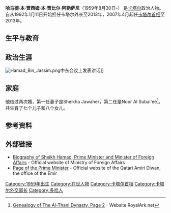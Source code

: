 {{Infobox officeholder
|name           = Hamad bin Jassim bin Jaber Al Thani
|image          = Hamad bin Jassim bin Jaber Al Thani.gif
|office         = [[卡塔尔首相|卡塔尔首相]]
|monarch        = [[哈迈德·本·哈利法·阿勒萨尼|哈迈德·本·哈利法·阿勒萨尼]]
|deputy         = Abdullah Bin Hamad Al-Attiyah
|term_start     = 2007年4月3日
|term_end       = 2013年6月26日
|predecessor    = [[Abdullah_bin_Khalifa_Al_Thani|Abdullah bin Khalifa Al Thani]]
|successor      = [[阿卜杜拉·本·纳赛尔·本·哈利法·阿勒萨尼|阿卜杜拉·本·纳赛尔·本·哈利法·阿勒萨尼]]
|office2        = 卡塔尔副首相
|primeminister2 = [[Abdullah_bin_Khalifa_Al_Thani|Abdullah bin Khalifa Al Thani]]
|term_start2    = 2003年9月16日
|term_end2      = 2007年4月3日
|predecessor2   = [[Khalid_bin_Hamad_Al_Thani|Khalid bin Hamad Al Thani]]
|successor2     = [[Abdullah_Bin_Hamad_Al-Attiyah|Abdullah Bin Hamad Al-Attiyah]]
|office3        = 卡塔尔外长
|primeminister3 = [[Abdullah_bin_Khalifa_Al_Thani|Abdullah bin Khalifa Al Thani]]
|term_start3    = 1992年1月11日
|term_end3      = 2013年6月26日
|predecessor3   = Mubarak Ali al-Khater
|successor3     = [[Khalid_bin_Mohammad_Al_Attiyah|Khalid bin Mohammad Al Attiyah]]
|birth_date     = {{birth date and age|1959|8|30|df=y}}
|birth_place    = [[卡塔尔|卡塔尔]]，[[多哈|多哈]]
|death_date     = 
|death_place    = 
|party          = [[独立人士|独立人士]]
|spouse         = Jawaher Al Thani <small>(1973-2005)</small><br>Aljohara bint Fahad <small>(2008–现在)</small>
}}
'''哈马德·本·贾西姆·本·贾比尔·阿勒萨尼'''（1959年8月30日-） 是[[卡塔尔|卡塔尔]]政治人物。自从1992年1月11日开始担任卡塔尔外长至2013年，2007年4月起任[[卡塔尔首相|卡塔尔首相]]至2013年。

==生平与教育==

== 政治生涯 ==
[[File:Hamad_Bin_Jassim.png|thumb]]中东会议上发表讲话]]

== 家庭 ==
他结过两次婚，第一任妻子是Sheikha Jawaher，第二任是Noor Al Subai'ee<ref name="royalark">[http://www.royalark.net/Qatar/qatar2.htm Genealogy of The Al-Thani Dynasty, Page 2] {{Wayback|url=http://www.royalark.net/Qatar/qatar2.htm |date=20181226051515 }} - Website RoyalArk.net</ref>。共生育了七个儿子和八个女儿。

==参考资料==
{{Reflist|2}}

==外部链接==
*[https://web.archive.org/web/20120502071330/http://english.mofa.gov.qa/details.cfm?id=108 Biography of Sheikh Hamad, Prime Minister and Minister of Foreign Affairs] - Official website of Ministry of Foreign Affairs
*[https://web.archive.org/web/20120119125243/http://www.diwan.gov.qa/english/the_pm/default.htm Page of the Prime Minister] - Official website of the Qatari Amiri Diwan, the office of the Emir

{{DEFAULTSORT:Al Thani, Hamad Bin Jassim Bin Jabor}}
[[Category:1959年出生|Category:1959年出生]]
[[Category:在世人物|Category:在世人物]]
[[Category:卡塔尔首相|Category:卡塔尔首相]]
[[Category:卡塔尔外交部长|Category:卡塔尔外交部长]]
[[Category:多哈人|Category:多哈人]]